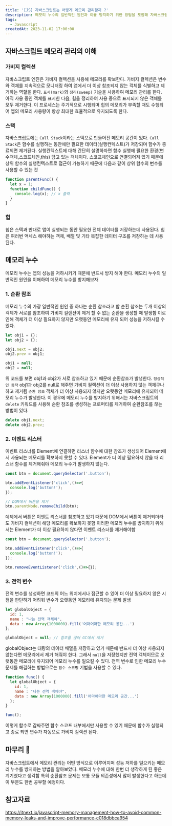 ```yaml
---
title: '[JS] 자바스크립트는 어떻게 메모리 관리할까 ?'
description: 메모리 누수의 일반적인 원인과 이를 방지하기 위한 방법을 포함해 자바스크립트 메모리 관리의 전반적인 내용을 학습해보자.
tags:
  - Javascript
createdAt: 2023-11-02 17:00:00
---
```


## 자바스크립트 메모리 관리의 이해

### 가비지 컬렉션
자바스크립트 엔진은 가비지 컬렉션을 사용해 메모리를 확보한다.
가비지 컬렉션은 변수와 객체를 지속적으로 모니터링 하여 앱에서 더 이상 참조되지 않는 객체를 식별하고 제거하는 역할을 한다.
`표시(mark)`와 `정리(sweep)` 기술을 사용하여 메모리 관리를 한다.
아직 사용 중인 객체를 표시한 다음, 힙을 정리하여 사용 중으로 표시되지 않은 객체를 모두 제거한다.
이 프로세스는 주기적으로 시행되며 힙의 메모리가 부족할 때도 수행되어 앱의 메모리 사용량이 항상 최대한 효율적으로 유지되도록 한다.

### 스택
자바스크립트에는 `Call Stack`이라는 스택으로 만들어진 메모리 공간이 있다.
`Call Stack`은 함수를 실행하는 동안에만 필요한 데이터(실행컨텍스트)가 저장되며 함수가 종료되면 제거된다.
실행컨텍스트에 대해 간단히 설명하자면 함수 실행에 필요한 환경(변수객체,스코프체인,this) 담고 있는 객체이다.
스코프체인으로 연결되어져 있기 때문에 상위 함수의 실행컨텍스트로 접근이 가능하기 때문에 다음과 같이 상위 함수의 변수를 사용할 수 있는 것
```javascript
function parentFunc() {
  let x = 1;
  function childFunc() {
    console.log(x); // x 출력
  }
}
```

### 힙
힙은 스택과 반대로 앱이 실행되는 동안 필요한 전체 데이터를 저장하는데 사용된다.
힙은 여러번 액세스 해야하는 객체, 배열 및 기타 복잡한 데이터 구조를 저장하는 데 사용된다.

## 메모리 누수
메모리 누수는 앱의 성능을 저하시키기 때문에 반드시 방지 해야 한다.
메모리 누수의 일반적인 원인을 이해하여 메모리 누수를 방지해보자

### 1. 순환 참조
메모리 누수의 가장 일반적인 원인 중 하나는 순환 참조라고 함
순환 참조는 두개 이상의 객체가 서로를 참조하여 가비지 컬렌션이 제거 할 수 없는 순환을 생성할 때 발생함
이로 인해 객체가 더 이상 필요하지 않지만 오랫동안 메모리에 유지 되어 성능을 저하시킬 수 있다.

```javascript
let obj1 = {};
let obj2 = {};

obj1.next = obj2;
obj2.prev = obj1;

obj1 = null;
obj2 = null;
```
위 코드를 보면 obj1과 obj2가 서로 참조하고 있기 때문에 순환참조가 발생한다.
`정상적인 동작` obj1과 obj2를 null로 해주면 가비지 컬렉션이 더 이상 사용하지 않는 객체구나 하고 제거됨
`순환 참조` 객체가 더 이상 사용되지 않지만 오랫동안 메모리에 유지되어 메모리 누수가 발생한다.
이 경우에 메모리 누수를 방지하기 위해서는 자바스크립트의 `delete` 키워드를 사용해 순환 참조를 생성하는 프로퍼티를 제거하여 순환참조를 끊는 방법이 있다.

```javascript
delete obj1.next;
delete obj2.prev;
```

### 2. 이벤트 리스터
이벤트 리스너를 Element에 연결하면 리스너 함수에 대한 참조가 생성되어 Element에서 사용되는 메모리를 확보하지 못할 수 있다.
Element가 더 이상 필요하지 않을 때 리스너 함수를 제거해줘야 메모리 누수가 발생하지 않는다.

```javascript
const btn = document.querySelector('.button');

btn.addEventListener('click',()=>{
  console.log('button!');
});

// DOM에서 버튼을 제거
btn.parentNode.removeChild(btn);
```
예제에서 버튼은 이벤트 리스너를 참조하고 있기 때문에 DOM에서 버튼이 제거되더라도 가비지 컬렉션이 해당 메모리를 확보하지 못함
이러한 메모리 누수를 방지하기 위해서는 Element가 더 이상 필요하지 않다면 이벤트 리스너를 제거해야함

```javascript
const btn = document.querySelector('.button');

btn.addEventListener('click',()=>{
  console.log('button!');
});

btn.removeEventListener('click',()=>{});
```

### 3. 전역 변수
전역 변수를 생성하면 코드의 어느 위치에서나 접근할 수 있어 더 이상 필요하지 않은 시점을 판단하기 어려워 변수가 오랫동안 메모리에 유지되는 문제 발생
```javascript
let globalObject = {
  id: 1,
  name : "나는 전역 객체야",
  data : new Array(1000000).fill('어마어마한 메모리 공간...')
};

globalObject = null; // 참조를 끊어 GC에서 제거
```
globalObject는 대량의 데이터 배열을 저장하고 있기 때문에 반드시 더 이상 사용되지 않는다면 메모리에서 제거 해줘야 한다.
그래서 `null`을 저장했지만 전역 객체이므로 오랫동안 메모리에 유지되어 메모리 누수를 일으킬 수 있다.
전역 변수로 인한 메모리 누수 문제를 해결하는 방법으로는 `함수 스코핑` 기법을 사용할 수 있다.

```javascript
function func() {
  let globalObject = {
    id: 1,
    name : "나는 전역 객체야",
    data : new Array(1000000).fill('어마어마한 메모리 공간...')
  };
}

func();
```

이렇게 함수로 감싸주면 함수 스코프 내부에서만 사용할 수 있기 때문에 함수가 실행되고 종료 되면 변수가 자동으로 가비지 컬렉션 된다.

## 마무리 🧐
자바스크립트에서 메모리 관리는 어떤 방식으로 이루어지며 성능 저하를 일으키는 메모리 누수를 방지하는 방법을 알아보았다.
메모리 누수에 대해 한번 더 생각하게 된 좋은 계기였다고 생각함
특히 순환참조 문제는 보통 모듈 의존성에서 많이 발생한다고 하는데 이 부분도 한번 공부할 예정이다.

## 참고자료
https://itnext.io/javascript-memory-management-how-to-avoid-common-memory-leaks-and-improve-performance-c018dbbca954